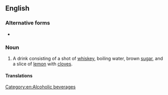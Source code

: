 ==English==

===Alternative forms===
* {{l|en|hot whisky}}

===Noun===
{{en-noun}}

# A drink consisting of a shot of [[whiskey]], boiling water, brown [[sugar]], and a slice of [[lemon]] with [[clove]]s.

====Translations====
{{trans-top|a drink consisting of a shot of whiskey, boiling water, brown sugar, and a slice of lemon with cloves}}
{{trans-mid}}
{{trans-bottom}}

[[Category:en:Alcoholic beverages]]